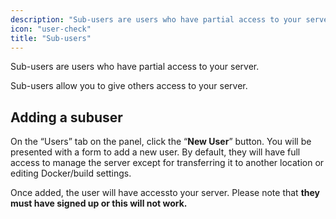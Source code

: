```yaml
---
description: "Sub-users are users who have partial access to your server.  Sub-users allow you to give others access to your server."
icon: "user-check"
title: "Sub-users"
---
```


Sub-users are users who have partial access to your server.

Sub-users allow you to give others access to your server.

## Adding a subuser

On the “Users” tab on the panel, click the “**New User**” button. You will be presented with a form to add a new user. By default, they will have full access to manage the server except for transferring it to another location or editing Docker/build settings.

Once added, the user will have accessto your server. Please note that **they must have signed up or this will not work.**